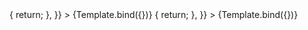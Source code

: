 

<Meta title="Navbar/Burger Menu" component={BurgerMenu} />


<Canvas>
  <Story
    name="menu closed"
    args={{
      isOpen: false,
      setIsOpen: () => {
        return;
      },
    }}
  >
    {Template.bind({})}
  </Story>
  <Story
    name="menu open"
    args={{
      isOpen: true,
      setIsOpen: () => {
        return;
      },
    }}
  >
    {Template.bind({})}
  </Story>
</Canvas>
